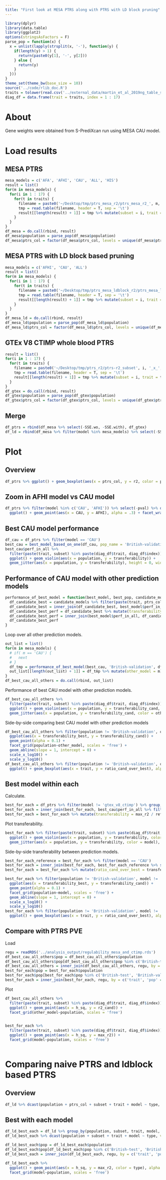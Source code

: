 ```yaml
---
title: "First look at MESA PTRS along with PTRS with LD block pruning"
---
```


```r
library(dplyr)
library(data.table)
library(ggplot2)
options(stringsAsFactors = F)
parse_pop = function(x) {
  x = unlist(lapply(strsplit(x, '-'), function(y) {
    if(length(y) > 1) {
      return(paste0(y[1], '-', y[2]))
    } else {
      return(y)
    }
  }))
}
theme_set(theme_bw(base_size = 10))
source('../code/rlib_doc.R')
traits = tolower(read.csv('../external_data/martin_et_al_2019ng_table_s6.csv')$Trait)
diag_df = data.frame(trait = traits, index = 1 : 17)
```

# About 

Gene weights were obtained from S-PrediXcan run using MESA CAU model.

# Load results

## MESA PTRS

```r
mesa_models = c('AFA', 'AFHI', 'CAU', 'ALL', 'HIS')
result = list()
for(m in mesa_models) {
  for(i in 1 : 17) {
    for(t in traits) {
      filename = paste0('~/Desktop/tmp/ptrs_mesa_r2/ptrs_mesa_r2_', m, '/ptrs-r2_subset', i, '_x_', t, '.txt')
      tmp = read.table(filename, header = T, sep = '\t')
      result[[length(result) + 1]] = tmp %>% mutate(subset = i, trait = t, model = m)
    }
  }
}
df_mesa = do.call(rbind, result)
df_mesa$population = parse_pop(df_mesa$population)
df_mesa$ptrs_col = factor(df_mesa$ptrs_col, levels = unique(df_mesa$ptrs_col))
```

## MESA PTRS with LD block based pruning

```r
mesa_models = c('AFHI', 'CAU', 'ALL')
result = list()
for(m in mesa_models) {
  for(i in 1 : 17) {
    for(t in traits) {
      filename = paste0('~/Desktop/tmp/ptrs_mesa_ldblock_r2/ptrs_mesa_ldblock_r2_', m, '/ptrs-r2_subset', i, '_x_', t, '.txt')
      tmp = read.table(filename, header = T, sep = '\t')
      result[[length(result) + 1]] = tmp %>% mutate(subset = i, trait = t, model = m)
    }
  }
}
df_mesa_ld = do.call(rbind, result)
df_mesa_ld$population = parse_pop(df_mesa_ld$population)
df_mesa_ld$ptrs_col = factor(df_mesa_ld$ptrs_col, levels = unique(df_mesa_ld$ptrs_col))
```

## GTEx V8 CTIMP whole blood PTRS 

```r
result = list()
for(i in 1 : 17) {
  for(t in traits) {
    filename = paste0('~/Desktop/tmp/ptrs_r2/ptrs-r2_subset', i, '_x_', t, '.txt')
    tmp = read.table(filename, header = T, sep = '\t')
    result[[length(result) + 1]] = tmp %>% mutate(subset = i, trait = t, model = 'gtex_v8_ctimp')
  }
}
df_gtex = do.call(rbind, result)
df_gtex$population = parse_pop(df_gtex$population)
df_gtex$ptrs_col = factor(df_gtex$ptrs_col, levels = unique(df_gtex$ptrs_col))
```

## Merge

```r
df_ptrs = rbind(df_mesa %>% select(-SSE.wo, -SSE.with), df_gtex)
df_ld = rbind(df_mesa %>% filter(model %in% mesa_models) %>% select(-SSE.wo, -SSE.with) %>% mutate(type = 'naive'), df_mesa_ld %>% filter(model %in% mesa_models) %>% select(-SSE.wo, -SSE.with) %>% mutate(type = 'ldblock'))
```

# Plot

## Overview

```r
df_ptrs %>% ggplot() + geom_boxplot(aes(x = ptrs_col, y = r2, color = population)) + facet_wrap(~model, ncol = 2, scales = 'free_y') + theme(axis.text.x = element_text(angle = 90, hjust = 1, vjust = 0.5)) + theme(legend.position = 'bottom')
```

## Zoom in AFHI model vs CAU model

```r
df_ptrs %>% filter(model %in% c('CAU', 'AFHI')) %>% select(-pval) %>% dcast(population + ptrs_col + subset + trait ~ model, value.var = 'r2') %>% filter(paste(trait, subset) %in% paste(diag_df$trait, diag_df$index)) %>% 
  ggplot() + geom_point(aes(x = CAU, y = AFHI), alpha = .3) + facet_wrap(~population, scales = 'free') + geom_abline(slope = 1, intercept = 0)
```

## Best CAU model performance

```r
df_cau = df_ptrs %>% filter(model == 'CAU')
best_cau = best_model_based_on_one(df_cau, pop_name = 'British-validation', model_col = 'ptrs_col', score_col = 'r2')
best_cau$perf_in_all %>% 
  filter(paste(trait, subset) %in% paste(diag_df$trait, diag_df$index)) %>% 
  ggplot() + geom_violin(aes(x = population, y = transferability)) + 
  geom_jitter(aes(x = population, y = transferability), height = 0, width = 0.2)
```

## Performance of CAU model with other prediction models

```r
performance_of_best_model = function(best_model, best_pop, candidate_models) {
  df_candidate_best = candidate_models %>% filter(paste(trait, ptrs_col, subset) %in% paste(best_model$best_model$trait, best_model$best_model$best_model, best_model$best_model$subset))
  df_candidate_best = inner_join(df_candidate_best, best_model$perf_in_all %>% filter(population == best_pop) %>% select(trait, ptrs_col, subset, r2) %>% rename(best_r2 = r2), by = c('trait', 'ptrs_col', 'subset'))
  df_candidate_best_perf = df_candidate_best %>% mutate(transferability = r2 / best_r2)
  df_candidate_best_perf = inner_join(best_model$perf_in_all, df_candidate_best_perf, by = c('trait', 'population', 'subset', 'ptrs_col'), suffix = c('_best', '_cand')) %>% mutate(ratio_cand_over_best = r2_cand / r2_best)
  df_candidate_best_perf
}
```

Loop over all other prediction models.

```r
out_list = list()
for(m in mesa_models) {
  # if( m == 'CAU') {
  #   next
  # }
  df_tmp = performance_of_best_model(best_cau, 'British-validation', df_ptrs %>% filter(model == m))
  out_list[[length(out_list) + 1]] = df_tmp %>% mutate(other_model = m)
}
df_best_cau_all_others = do.call(rbind, out_list)
```


Performance of best CAU model with other prediction models.

```r
df_best_cau_all_others %>% 
  filter(paste(trait, subset) %in% paste(diag_df$trait, diag_df$index)) %>% 
  ggplot() + geom_violin(aes(x = population, y = transferability_cand, color = other_model)) + 
  geom_jitter(aes(x = population, y = transferability_cand, color = other_model), position = position_dodge(width = .9))
```

Side-by-side comparing best CAU model with other prediction models

```r
df_best_cau_all_others %>% filter(population != 'British-validation', other_model != 'CAU') %>% 
  ggplot(aes(x = transferability_best, y = transferability_cand)) + 
  geom_point(alpha = 0.1) + 
  facet_grid(population~other_model, scales = 'free') + 
  geom_abline(slope = 1, intercept = 0) + 
  scale_x_log10() + 
  scale_y_log10()
df_best_cau_all_others %>% filter(population != 'British-validation', other_model != 'CAU') %>%
  ggplot() + geom_boxplot(aes(x = trait, y = ratio_cand_over_best), alpha = 0.3) + facet_grid(population~other_model, scales = 'free_y') + scale_y_log10() + geom_hline(yintercept = 1) + theme(axis.text.x = element_text(angle = 90, hjust = 1, vjust = 0.5))
```

## Best model within each

Calculate.

```r
best_for_each = df_ptrs %>% filter(model != 'gtex_v8_ctimp') %>% group_by(trait, subset, model, population) %>% summarize(best_model = ptrs_col[which.max(r2)], max_r2 = max(r2)) %>% ungroup()
best_for_each = inner_join(best_for_each, best_cau$perf_in_all %>% filter(population == 'British-validation') %>% select(r2, trait, subset) %>% rename(reference_r2 = r2), by = c('trait', 'subset'))
best_for_each = best_for_each %>% mutate(transferability = max_r2 / reference_r2)
```

Plot transferability.

```r
best_for_each %>% filter(paste(trait, subset) %in% paste(diag_df$trait, diag_df$index)) %>% 
  ggplot() + geom_violin(aes(x = population, y = transferability, color = model)) + 
  geom_jitter(aes(x = population, y = transferability, color = model), position = position_dodge(width = .9))
```

Side-by-side transferability between prediction models.

```r
best_for_each_reference = best_for_each %>% filter(model == 'CAU')
best_for_each = inner_join(best_for_each, best_for_each_reference %>% select(trait, subset, population, transferability), by = c('trait', 'subset', 'population'), suffix = c('_cand', '_best')) 
best_for_each = best_for_each %>% mutate(ratio_cand_over_best = transferability_cand / transferability_best)
```

```r
best_for_each %>% filter(population != 'British-validation', model != 'CAU') %>% 
  ggplot(aes(x = transferability_best, y = transferability_cand)) + 
  geom_point(alpha = 0.1) + 
  facet_grid(population~model, scales = 'free') + 
  geom_abline(slope = 1, intercept = 0) + 
  scale_x_log10() + 
  scale_y_log10()
best_for_each %>% filter(population != 'British-validation', model != 'CAU') %>%
  ggplot() + geom_boxplot(aes(x = trait, y = ratio_cand_over_best), alpha = 0.3) + facet_grid(population~model, scales = 'free_y') + scale_y_log10() + geom_hline(yintercept = 1) + theme(axis.text.x = element_text(angle = 90, hjust = 1, vjust = 0.5))
```

## Compare with PTRS PVE

Load

```r
regu = readRDS('../analysis_output/regulability_mesa_and_ctimp.rds')
df_best_cau_all_others$pop = df_best_cau_all_others$population
df_best_cau_all_others$pop[df_best_cau_all_others$pop %in% c('British-test', 'British-validation')] = 'British'
df_best_cau_all_others = inner_join(df_best_cau_all_others, regu, by = c('trait', 'pop' = 'population', 'model'))
best_for_each$pop = best_for_each$population
best_for_each$pop[best_for_each$pop %in% c('British-test', 'British-validation')] = 'British'
best_for_each = inner_join(best_for_each, regu, by = c('trait', 'pop' = 'population', 'model'))
```

Plot

```r
df_best_cau_all_others %>% 
  filter(paste(trait, subset) %in% paste(diag_df$trait, diag_df$index)) %>% 
  ggplot() + geom_point(aes(x = h_sq, y = r2_cand)) + 
  facet_grid(other_model~population, scales = 'free') 
  
```

```r
best_for_each %>% 
  filter(paste(trait, subset) %in% paste(diag_df$trait, diag_df$index)) %>% 
  ggplot() + geom_point(aes(x = h_sq, y = max_r2)) + 
  facet_grid(model~population, scales = 'free') 
  
```


# Comparing naive PTRS and ldblock based PTRS

## Overview

```r
df_ld %>% dcast(population + ptrs_col + subset + trait + model ~ type, value.var = 'r2') %>% ggplot() + geom_point(aes(x = naive, y = ldblock, color = trait)) + facet_grid(population~model, scales = 'free') + geom_abline(slope = 1, intercept = 0)
```

## Best with each model

```r
df_ld_best_each = df_ld %>% group_by(population, subset, trait, model, type) %>% summarize(max_r2 = max(r2)) %>% ungroup()
df_ld_best_each %>% dcast(population + subset + trait + model ~ type, value.var = 'max_r2') %>% ggplot() + geom_point(aes(x = naive, y = ldblock, color = trait)) + facet_grid(population ~ model) + geom_abline(slope = 1, intercept = 0)
```

```r
df_ld_best_each$pop = df_ld_best_each$population
df_ld_best_each$pop[df_ld_best_each$pop %in% c('British-test', 'British-validation')] = 'British'
df_ld_best_each = inner_join(df_ld_best_each, regu, by = c('trait', 'pop' = 'population', 'model'))
```

```r
df_ld_best_each %>% 
  ggplot() + geom_point(aes(x = h_sq, y = max_r2, color = type), alpha = .3) + 
  facet_grid(model~population, scales = 'free') 
```